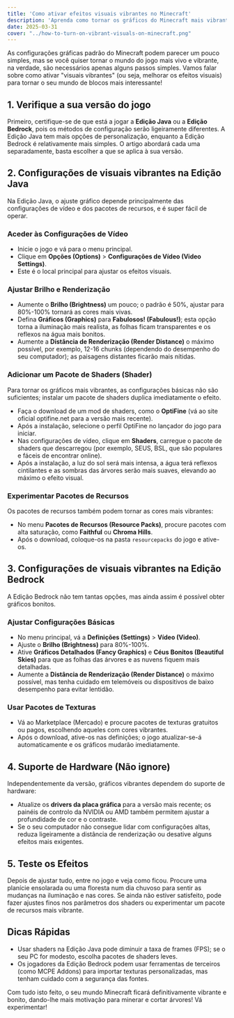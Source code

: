 ```yaml
---
title: 'Como ativar efeitos visuais vibrantes no Minecraft'
description: 'Aprenda como tornar os gráficos do Minecraft mais vibrantes e vivos através das configurações de vídeo, pacotes de shaders e pacotes de recursos. Um tutorial completo para as edições Java e Bedrock.'
date: 2025-03-31
cover: "../how-to-turn-on-vibrant-visuals-on-minecraft.png"
---
```


As configurações gráficas padrão do Minecraft podem parecer um pouco simples, mas se você quiser tornar o mundo do jogo mais vivo e vibrante, na verdade, são necessários apenas alguns passos simples. Vamos falar sobre como ativar "visuais vibrantes" (ou seja, melhorar os efeitos visuais) para tornar o seu mundo de blocos mais interessante!

## 1. Verifique a sua versão do jogo
Primeiro, certifique-se de que está a jogar a **Edição Java** ou a **Edição Bedrock**, pois os métodos de configuração serão ligeiramente diferentes. A Edição Java tem mais opções de personalização, enquanto a Edição Bedrock é relativamente mais simples. O artigo abordará cada uma separadamente, basta escolher a que se aplica à sua versão.

## 2. Configurações de visuais vibrantes na Edição Java
Na Edição Java, o ajuste gráfico depende principalmente das configurações de vídeo e dos pacotes de recursos, e é super fácil de operar.

### Aceder às Configurações de Vídeo
- Inicie o jogo e vá para o menu principal.
- Clique em **Opções (Options)** > **Configurações de Vídeo (Video Settings)**.
- Este é o local principal para ajustar os efeitos visuais.

### Ajustar Brilho e Renderização
- Aumente o **Brilho (Brightness)** um pouco; o padrão é 50%, ajustar para 80%-100% tornará as cores mais vivas.
- Defina **Gráficos (Graphics)** para **Fabulosos! (Fabulous!)**; esta opção torna a iluminação mais realista, as folhas ficam transparentes e os reflexos na água mais bonitos.
- Aumente a **Distância de Renderização (Render Distance)** o máximo possível, por exemplo, 12-16 chunks (dependendo do desempenho do seu computador); as paisagens distantes ficarão mais nítidas.

### Adicionar um Pacote de Shaders (Shader)
Para tornar os gráficos mais vibrantes, as configurações básicas não são suficientes; instalar um pacote de shaders duplica imediatamente o efeito.
- Faça o download de um mod de shaders, como o **OptiFine** (vá ao site oficial optifine.net para a versão mais recente).
- Após a instalação, selecione o perfil OptiFine no lançador do jogo para iniciar.
- Nas configurações de vídeo, clique em **Shaders**, carregue o pacote de shaders que descarregou (por exemplo, SEUS, BSL, que são populares e fáceis de encontrar online).
- Após a instalação, a luz do sol será mais intensa, a água terá reflexos cintilantes e as sombras das árvores serão mais suaves, elevando ao máximo o efeito visual.

### Experimentar Pacotes de Recursos
Os pacotes de recursos também podem tornar as cores mais vibrantes:
- No menu **Pacotes de Recursos (Resource Packs)**, procure pacotes com alta saturação, como **Faithful** ou **Chroma Hills**.
- Após o download, coloque-os na pasta `resourcepacks` do jogo e ative-os.

## 3. Configurações de visuais vibrantes na Edição Bedrock
A Edição Bedrock não tem tantas opções, mas ainda assim é possível obter gráficos bonitos.

### Ajustar Configurações Básicas
- No menu principal, vá a **Definições (Settings)** > **Vídeo (Video)**.
- Ajuste o **Brilho (Brightness)** para 80%-100%.
- Ative **Gráficos Detalhados (Fancy Graphics)** e **Céus Bonitos (Beautiful Skies)** para que as folhas das árvores e as nuvens fiquem mais detalhadas.
- Aumente a **Distância de Renderização (Render Distance)** o máximo possível, mas tenha cuidado em telemóveis ou dispositivos de baixo desempenho para evitar lentidão.

### Usar Pacotes de Texturas
- Vá ao Marketplace (Mercado) e procure pacotes de texturas gratuitos ou pagos, escolhendo aqueles com cores vibrantes.
- Após o download, ative-os nas definições; o jogo atualizar-se-á automaticamente e os gráficos mudarão imediatamente.

## 4. Suporte de Hardware (Não ignore)
Independentemente da versão, gráficos vibrantes dependem do suporte de hardware:
- Atualize os **drivers da placa gráfica** para a versão mais recente; os painéis de controlo da NVIDIA ou AMD também permitem ajustar a profundidade de cor e o contraste.
- Se o seu computador não consegue lidar com configurações altas, reduza ligeiramente a distância de renderização ou desative alguns efeitos mais exigentes.

## 5. Teste os Efeitos
Depois de ajustar tudo, entre no jogo e veja como ficou. Procure uma planície ensolarada ou uma floresta num dia chuvoso para sentir as mudanças na iluminação e nas cores. Se ainda não estiver satisfeito, pode fazer ajustes finos nos parâmetros dos shaders ou experimentar um pacote de recursos mais vibrante.

## Dicas Rápidas
- Usar shaders na Edição Java pode diminuir a taxa de frames (FPS); se o seu PC for modesto, escolha pacotes de shaders leves.
- Os jogadores da Edição Bedrock podem usar ferramentas de terceiros (como MCPE Addons) para importar texturas personalizadas, mas tenham cuidado com a segurança das fontes.

Com tudo isto feito, o seu mundo Minecraft ficará definitivamente vibrante e bonito, dando-lhe mais motivação para minerar e cortar árvores! Vá experimentar!
